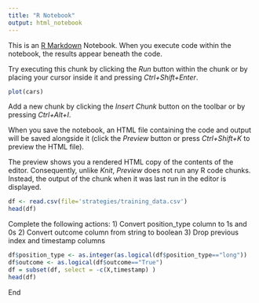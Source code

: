 ```yaml
---
title: "R Notebook"
output: html_notebook
---
```


This is an [R Markdown](http://rmarkdown.rstudio.com) Notebook. When you execute code within the notebook, the results appear beneath the code. 

Try executing this chunk by clicking the *Run* button within the chunk or by placing your cursor inside it and pressing *Ctrl+Shift+Enter*. 

```r
plot(cars)
```

Add a new chunk by clicking the *Insert Chunk* button on the toolbar or by pressing *Ctrl+Alt+I*.

When you save the notebook, an HTML file containing the code and output will be saved alongside it (click the *Preview* button or press *Ctrl+Shift+K* to preview the HTML file).

The preview shows you a rendered HTML copy of the contents of the editor. Consequently, unlike *Knit*, *Preview* does not run any R code chunks. Instead, the output of the chunk when it was last run in the editor is displayed.

```r
df <- read.csv(file='strategies/training_data.csv')
head(df)
```


Complete the following actions:
1) Convert position_type column to 1s and 0s
2) Convert outcome column from string to boolean
3) Drop previous index and timestamp columns 

```r
df$position_type <- as.integer(as.logical(df$position_type=="long"))
df$outcome <- as.logical(df$outcome=="True")
df = subset(df, select = -c(X,timestamp) )
head(df)
```

End